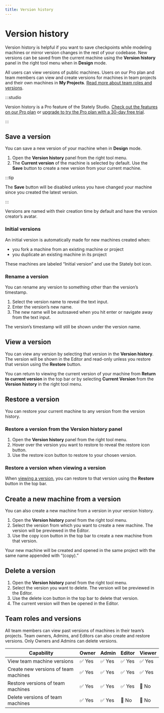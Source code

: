 ```yaml
---
title: Version history
---
```


# Version history

Version history is helpful if you want to save checkpoints while modeling machines or mirror version changes in the rest of your codebase. New versions can be saved from the current machine using the **Version history** panel in the right tool menu when in **Design** mode.

All users can view versions of public machines. Users on our Pro plan and team members can view and create versions for machines in team projects and their own machines in **My Projects**. [Read more about team roles and versions](#team-roles-and-versions).

:::studio

Version history is a Pro feature of the Stately Studio. [Check out the features on our Pro plan](/studio-pro-plan.mdx) or [upgrade to try the Pro plan with a 30-day free trial](https://stately.ai/registry/billing).

:::

## Save a version

You can save a new version of your machine when in **Design** mode.

1. Open the **Version history** panel from the right tool menu.
2. The **Current version** of the machine is selected by default. Use the **Save** button to create a new version from your current machine.

:::tip

The **Save** button will be disabled unless you have changed your machine since you created the latest version.

:::

Versions are named with their creation time by default and have the version creator’s avatar.

<p>
  <ThemedImage
    alt="Version history panel opened from the right tool menu showing a list of versions."
    sources={{
      light: '/assets/versions/version-toolbox.png',
      dark: '/assets/versions/version-toolbox-dm.png',
    }}
  />
</p>

### Initial versions

An initial version is automatically made for new machines created when:

- you fork a machine from an existing machine or project
- you duplicate an existing machine in its project

These machines are labeled “Initial version” and use the Stately bot icon.

### Rename a version

You can rename any version to something other than the version’s timestamp.

1. Select the version name to reveal the text input.
2. Enter the version’s new name.
3. The new name will be autosaved when you hit enter or navigate away from the text input.

<p>
  <ThemedImage
    alt="Selecting a version name in the Version history panel, showing the text input for the new name."
    sources={{
      light: '/assets/versions/version-rename.png',
      dark: '/assets/versions/version-rename-dm.png',
    }}
  />
</p>

The version’s timestamp will still be shown under the version name.

## View a version

You can view any version by selecting that version in the **Version history**. The version will be shown in the Editor and read-only unless you restore that version using the **Restore** button.

<p>
  <ThemedImage
    alt="A version previewed in the Editor which highlights the top bar to show you’re in preview mode."
    sources={{
      light: '/assets/versions/version-preview.png',
      dark: '/assets/versions/version-preview-dm.png',
    }}
  />
</p>

You can return to viewing the current version of your machine from **Return to current version** in the top bar or by selecting **Current Version** from the **Version history** in the right tool menu.

## Restore a version

You can restore your current machine to any version from the version history.

### Restore a version from the **Version history** panel

1. Open the **Version history** panel from the right tool menu.
2. Hover over the version you want to restore to reveal the restore icon button.
3. Use the restore icon button to restore to your chosen version.

<p>
  <ThemedImage
    alt="Version history panel with the restore icon revealed on hover."
    sources={{
      light: '/assets/versions/version-restore.png',
      dark: '/assets/versions/version-restore-dm.png',
    }}
  />
</p>

### Restore a version when viewing a version

When [viewing a version](#view-a-version), you can restore to that version using the **Restore** button in the top bar.

<p>
  <ThemedImage
    alt="A version previewed in the Editor with an arrow pointing to the Restore button."
    sources={{
      light: '/assets/versions/version-restore-button.png',
      dark: '/assets/versions/version-restore-button-dm.png',
    }}
  />
</p>

## Create a new machine from a version

You can also create a new machine from a version in your version history.

1. Open the **Version history** panel from the right tool menu.
2. Select the version from which you want to create a new machine. The version will be previewed in the Editor.
3. Use the copy icon button in the top bar to create a new machine from that version.

<p>
  <ThemedImage
    alt="A version previewed in the Editor with an arrow pointing to the Copy button."
    sources={{
      light: '/assets/versions/version-copy.png',
      dark: '/assets/versions/version-copy-dm.png',
    }}
  />
</p>

Your new machine will be created and opened in the same project with the same name appended with “(copy).”

## Delete a version

1. Open the **Version history** panel from the right tool menu.
2. Select the version you want to delete. The version will be previewed in the Editor.
3. Use the delete icon button in the top bar to delete that version.
4. The current version will then be opened in the Editor.

<p>
  <ThemedImage
    alt="A version previewed in the Editor with an arrow pointing to the Delete button."
    sources={{
      light: '/assets/versions/version-delete.png',
      dark: '/assets/versions/version-delete-dm.png',
    }}
  />
</p>

## Team roles and versions

All team members can view past versions of machines in their team’s projects. Team owners, Admins, and Editors can also create and restore versions. Only Owners and Admins can delete versions.

| Capability                           | Owner  | Admin  | Editor | Viewer |
| ------------------------------------ | ------ | ------ | ------ | ------ |
| View team machine versions           | ✅ Yes | ✅ Yes | ✅ Yes | ✅ Yes |
| Create new versions of team machines | ✅ Yes | ✅ Yes | ✅ Yes | ✅ Yes |
| Restore versions of team machines    | ✅ Yes | ✅ Yes | ✅ Yes | 🚫 No  |
| Delete versions of team machines     | ✅ Yes | ✅ Yes | 🚫 No  | 🚫 No  |
